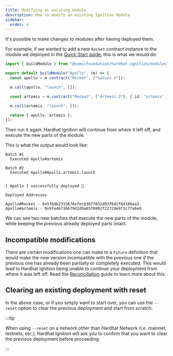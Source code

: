 ```yaml
---
title: Modifying an existing module
description: How to modify an existing Ignition Module
sidebar:
  order: 4
---
```



It's possible to make changes to modules after having deployed them.

For example, if we wanted to add a new `Rocket` contract instance to the module we deployed in the [Quick Start guide](/ignition/docs/getting-started#quick-start), this is what we would do:

```typescript
import { buildModule } from "@nomicfoundation/hardhat-ignition/modules";

export default buildModule("Apollo", (m) => {
  const apollo = m.contract("Rocket", ["Saturn V"]);

  m.call(apollo, "launch", []);

  const artemis = m.contract("Rocket", ["Artemis 2"], { id: "artemis" });

  m.call(artemis, "launch", []);

  return { apollo, artemis };
});
```

Then run it again. Hardhat Ignition will continue from where it left off, and execute the new parts of the module.

<Run command="hardhat ignition deploy ignition/modules/Apollo.ts --network localhost" />

This is what the output would look like:

```
Batch #1
  Executed Apollo#artemis

Batch #2
  Executed Apollo#Apollo.artemis.launch


[ Apollo ] successfully deployed 🚀

Deployed Addresses

Apollo#Rocket - 0x5fbdb2315678afecb367f032d93f642f64180aa3
Apollo#artemis - 0x9fe46736679d2d9a65f0992f2272de9f3c7fa6e0
```

We can see two new batches that execute the new parts of the module, while keeping the previous already deployed parts intact.

## Incompatible modifications

There are certain modifications one can make to a `Future` definition that would make the new version incompatible with the previous one _if_ the previous one has already been partially or completely executed. This would lead to Hardhat Ignition being unable to continue your deployment from where it was left off. Read the [Reconciliation](/ignition/docs/explanations/reconciliation) guide to learn more about this.

## Clearing an existing deployment with reset

In the above case, or if you simply want to start over, you can use the `--reset` option to clear the previous deployment and start from scratch:

<Run command="hardhat ignition deploy ignition/modules/Apollo.ts --network localhost --reset" />

:::tip

When using `--reset` on a network other than Hardhat Network (i.e. mainnet, testnets, etc.), Hardhat Ignition will ask you to confirm that you want to clear the previous deployment before proceeding.

:::

